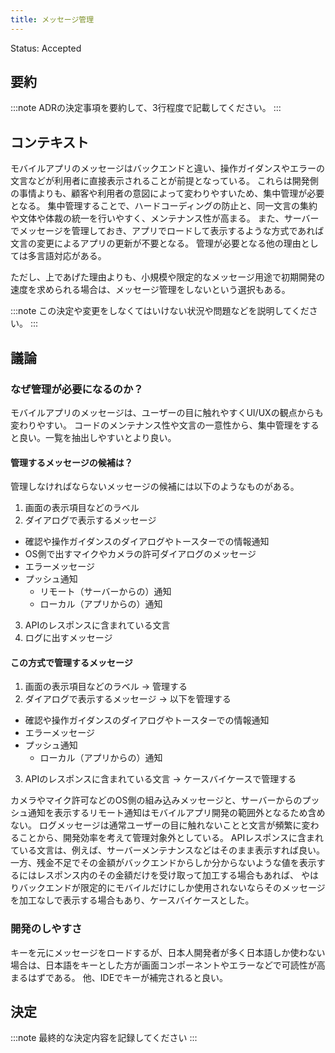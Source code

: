 ```yaml
---
title: メッセージ管理
---
```


Status: Accepted

<!--
Proposed: 提案中
Accepted: 採用
Rejected: 却下
Superseded: 廃止
-->

## 要約

:::note
ADRの決定事項を要約して、3行程度で記載してください。
:::

## コンテキスト

モバイルアプリのメッセージはバックエンドと違い、操作ガイダンスやエラーの文言などが利用者に直接表示されることが前提となっている。
これらは開発側の事情よりも、顧客や利用者の意図によって変わりやすいため、集中管理が必要となる。
集中管理することで、ハードコーディングの防止と、同一文言の集約や文体や体裁の統一を行いやすく、メンテナンス性が高まる。
また、サーバーでメッセージを管理しておき、アプリでロードして表示するような方式であれば文言の変更によるアプリの更新が不要となる。
管理が必要となる他の理由としては多言語対応がある。

ただし、上であげた理由よりも、小規模や限定的なメッセージ用途で初期開発の速度を求められる場合は、メッセージ管理をしないという選択もある。

:::note
この決定や変更をしなくてはいけない状況や問題などを説明してください。
:::

## 議論

### なぜ管理が必要になるのか？
モバイルアプリのメッセージは、ユーザーの目に触れやすくUI/UXの観点からも変わりやすい。
コードのメンテナンス性や文言の一意性から、集中管理をすると良い。一覧を抽出しやすいとより良い。

#### 管理するメッセージの候補は？
管理しなければならないメッセージの候補には以下のようなものがある。

1. 画面の表示項目などのラベル
2. ダイアログで表示するメッセージ
  - 確認や操作ガイダンスのダイアログやトースターでの情報通知
  - OS側で出すマイクやカメラの許可ダイアログのメッセージ
  - エラーメッセージ
  - プッシュ通知
    - リモート（サーバーからの）通知
    - ローカル（アプリからの）通知
3. APIのレスポンスに含まれている文言　
4. ログに出すメッセージ 

#### この方式で管理するメッセージ

1. 画面の表示項目などのラベル → 管理する
2. ダイアログで表示するメッセージ → 以下を管理する
  - 確認や操作ガイダンスのダイアログやトースターでの情報通知
  - エラーメッセージ
  - プッシュ通知
    - ローカル（アプリからの）通知
3. APIのレスポンスに含まれている文言 → ケースバイケースで管理する

カメラやマイク許可などのOS側の組み込みメッセージと、サーバーからのプッシュ通知を表示するリモート通知はモバイルアプリ開発の範囲外となるため含めない。
ログメッセージは通常ユーザーの目に触れないことと文言が頻繁に変わることから、開発効率を考えて管理対象外としている。
APIレスポンスに含まれている文言は、例えば、サーバーメンテナンスなどはそのまま表示すれば良い。
一方、残金不足でその金額がバックエンドからしか分からないような値を表示するにはレスポンス内のその金額だけを受け取って加工する場合もあれば、
やはりバックエンドが限定的にモバイルだけにしか使用されないならそのメッセージを加工なしで表示する場合もあり、ケースバイケースとした。

### 開発のしやすさ

キーを元にメッセージをロードするが、日本人開発者が多く日本語しか使わない場合は、日本語をキーとした方が画面コンポーネントやエラーなどで可読性が高まるはずである。
他、IDEでキーが補完されると良い。

## 決定

:::note
最終的な決定内容を記録してください
:::
